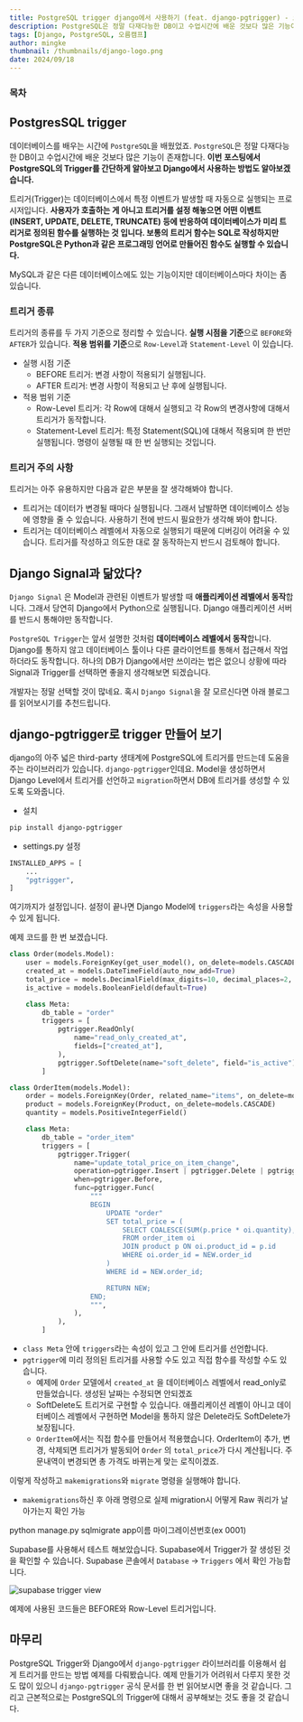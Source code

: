 ```yaml
---
title: PostgreSQL trigger django에서 사용하기 (feat. django-pgtrigger) - 오름캠프
description: PostgreSQL은 정말 다재다능한 DB이고 수업시간에 배운 것보다 많은 기능이 존재합니다. 이번 포스팅에서 PostgreSQL의 Trigger를 간단하게 알아보고 Django에서 사용하는 방법도 알아보겠습니다.
tags: [Django, PostgreSQL, 오름캠프]
author: mingke
thumbnail: /thumbnails/django-logo.png
date: 2024/09/18
---
```


### 목차

## PostgresSQL trigger

데이터베이스를 배우는 시간에 `PostgreSQL`을 배웠었죠. `PostgreSQL`은 정말 다재다능한 DB이고 수업시간에 배운 것보다 많은 기능이 존재합니다. **이번** **포스팅에서 PostgreSQL의 Trigger를 간단하게 알아보고 Django에서 사용하는 방법도 알아보겠습니다.**

트리거(Trigger)는 데이터베이스에서 특정 이벤트가 발생할 때 자동으로 실행되는 프로시저입니다. **사용자가 호출하는 게 아니고 트리거를 설정 해놓으면 어떤 이벤트(INSERT, UPDATE, DELETE, TRUNCATE) 등에 반응하여 데이터베이스가 미리 트리거로 정의된 함수를 실행하는 것 입니다. 보통의 트리거 함수는 SQL로 작성하지만 PostgreSQL은 Python과 같은 프로그래밍 언어로 만들어진 함수도 실행할 수 있습니다.**

MySQL과 같은 다른 데이터베이스에도 있는 기능이지만 데이터베이스마다 차이는 좀 있습니다.

### 트리거 종류

트리거의 종류를 두 가지 기준으로 정리할 수 있습니다. **실행 시점을 기준**으로 `BEFORE`와 `AFTER`가 있습니다. **적용 범위를 기준**으로 `Row-Level`과 `Statement-Level` 이 있습니다.

- 실행 시점 기준
  - BEFORE 트리거: 변경 사항이 적용되기 실행됩니다.
  - AFTER 트리거: 변경 사항이 적용되고 난 후에 실행됩니다.
- 적용 범위 기준
  - Row-Level 트리거: 각 Row에 대해서 실행되고 각 Row의 변경사항에 대해서 트리거가 동작합니다.
  - Statement-Level 트리거: 특정 Statement(SQL)에 대해서 적용되며 한 번만 실행됩니다. 명령이 실행될 때 한 번 실행되는 것입니다.

### 트리거 주의 사항

트리거는 아주 유용하지만 다음과 같은 부분을 잘 생각해봐야 합니다.

- 트리거는 데이터가 변경될 때마다 실행됩니다. 그래서 남발하면 데이터베이스 성능에 영향을 줄 수 있습니다. 사용하기 전에 반드시 필요한가 생각해 봐야 합니다.
- 트리거는 데이터베이스 레벨에서 자동으로 실행되기 때문에 디버깅이 어려울 수 있습니다. 트리거를 작성하고 의도한 대로 잘 동작하는지 반드시 검토해야 합니다.

## Django Signal과 닮았다?

`Django Signal` 은 Model과 관련된 이벤트가 발생할 때 **애플리케이션 레벨에서 동작**합니다. 그래서 당연히 Django에서 Python으로 실행됩니다. Django 애플리케이션 서버를 반드시 통해야만 동작합니다.

`PostgreSQL Trigger`는 앞서 설명한 것처럼 **데이터베이스 레벨에서 동작**합니다. Django를 통하지 않고 데이터베이스 툴이나 다른 클라이언트를 통해서 접근해서 작업하더라도 동작합니다. 하나의 DB가 Django에서만 쓰이라는 법은 없으니 상황에 따라 Signal과 Trigger를 선택하면 좋을지 생각해보면 되겠습니다.

개발자는 정말 선택할 것이 많네요. 혹시 `Django Signal`을 잘 모르신다면 아래 블로그를 읽어보시기를 추천드립니다.

<Link url="https://kyung-mini.tistory.com/entry/Django-Signals-%EC%82%AC%EC%9A%A9%EB%B2%95-%ED%94%84%EB%A1%9C%ED%95%84-%EC%9E%90%EB%8F%99-%EC%83%9D%EC%84%B1-%EC%A2%8B%EC%95%84%EC%9A%94-%EC%88%AB%EC%9E%90-%EA%B0%B1%EC%8B%A0signal-%ED%91%9C%EB%A1%9C-%EC%A0%95" />

## django-pgtrigger로 trigger 만들어 보기

django의 아주 넓은 third-party 생태계에 PostgreSQL에 트리거를 만드는데 도움을 주는 라이브러리가 있습니다. `django-pgtrigger`인데요. Model을 생성하면서 Django Level에서 트리거를 선언하고 `migration`하면서 DB에 트리거를 생성할 수 있도록 도와줍니다.

- 설치

```bash
pip install django-pgtrigger
```

- settings.py 설정

```python
INSTALLED_APPS = [
    ...
    "pgtrigger",
]
```

여기까지가 설정입니다. 설정이 끝나면 Django Model에 `triggers`라는 속성을 사용할 수 있게 됩니다.

예제 코드를 한 번 보겠습니다.

```python
class Order(models.Model):
    user = models.ForeignKey(get_user_model(), on_delete=models.CASCADE)
    created_at = models.DateTimeField(auto_now_add=True)
    total_price = models.DecimalField(max_digits=10, decimal_places=2, default=0)
    is_active = models.BooleanField(default=True)

    class Meta:
        db_table = "order"
        triggers = [
            pgtrigger.ReadOnly(
                name="read_only_created_at",
                fields=["created_at"],
            ),
            pgtrigger.SoftDelete(name="soft_delete", field="is_active"),
        ]

class OrderItem(models.Model):
    order = models.ForeignKey(Order, related_name="items", on_delete=models.CASCADE)
    product = models.ForeignKey(Product, on_delete=models.CASCADE)
    quantity = models.PositiveIntegerField()

    class Meta:
        db_table = "order_item"
        triggers = [
            pgtrigger.Trigger(
                name="update_total_price_on_item_change",
                operation=pgtrigger.Insert | pgtrigger.Delete | pgtrigger.Update,
                when=pgtrigger.Before,
                func=pgtrigger.Func(
                    """
                    BEGIN
                        UPDATE "order"
                        SET total_price = (
                            SELECT COALESCE(SUM(p.price * oi.quantity), 0)
                            FROM order_item oi
                            JOIN product p ON oi.product_id = p.id
                            WHERE oi.order_id = NEW.order_id
                        )
                        WHERE id = NEW.order_id;

                        RETURN NEW;
                    END;
                    """,
                ),
            ),
        ]

```

- `class Meta` 안에 `triggers`라는 속성이 있고 그 안에 트리거를 선언합니다.
- `pgtrigger`에 미리 정의된 트리거를 사용할 수도 있고 직접 함수를 작성할 수도 있습니다.
  - 예제에 `Order` 모델에서 `created_at` 을 데이터베이스 레벨에서 read_only로 만들었습니다. 생성된 날짜는 수정되면 안되겠죠
  - SoftDelete도 트리거로 구현할 수 있습니다. 애플리케이션 레벨이 아니고 데이터베이스 레벨에서 구현하면 Model을 통하지 않은 Delete라도 SoftDelete가 보장됩니다.
  - `OrderItem`에서는 직접 함수를 만들어서 적용했습니다. OrderItem이 추가, 변경, 삭제되면 트리거가 발동되어 `Order` 의 `total_price`가 다시 계산됩니다. 주문내역이 변경되면 총 가격도 바뀌는게 맞는 로직이겠죠.

이렇게 작성하고 `makemigrations`와 `migrate` 명령을 실행해야 합니다.

- `makemigrations`하신 후 아래 명령으로 실제 migration시 어떻게 Raw 쿼리가 날아가는지 확인 가능

<Callout emoji="💡">python manage.py sqlmigrate app이름 마이그레이션번호(ex 0001)</Callout>

Supabase를 사용해서 테스트 해보았습니다. Supabase에서 Trigger가 잘 생성된 것을 확인할 수 있습니다. Supabase 콘솔에서 `Database` → `Triggers` 에서 확인 가능합니다.

<Image src="/postgresql-trigger-django/01.png" alt="supabase trigger view" />

예제에 사용된 코드들은 BEFORE와 Row-Level 트리거입니다.

## 마무리

PostgreSQL Trigger와 Django에서 `django-pgtrigger` 라이브러리를 이용해서 쉽게 트리거를 만드는 방법 예제를 다뤄봤습니다. 예제 만들기가 어려워서 다루지 못한 것도 많이 있으니 `django-pgtrigger` 공식 문서를 한 번 읽어보시면 좋을 것 같습니다. 그리고 근본적으로는 PostgreSQL의 Trigger에 대해서 공부해보는 것도 좋을 것 같습니다.

<Link url="https://django-pgtrigger.readthedocs.io/en/4.12.2/" />

<Link url="https://www.postgresql.org/docs/current/trigger-definition.html" />

<Link url="https://chaechae.life/blog/supabase-cli-migration" />
